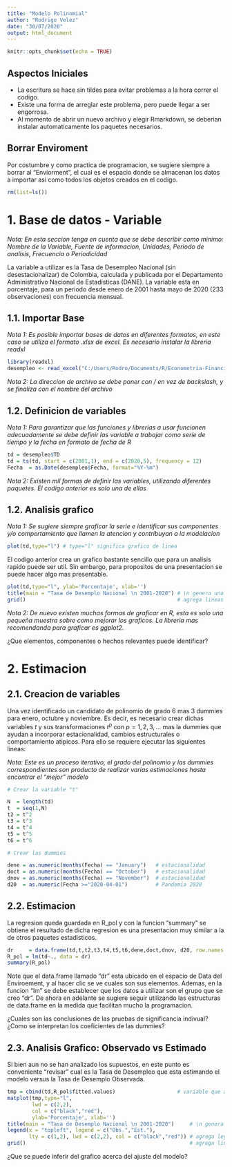 ```yaml
---
title: "Modelo Polinomial"
author: "Rodrigo Velez"
date: "30/07/2020"
output: html_document
---
```


```r
knitr::opts_chunk$set(echo = TRUE)
```


## Aspectos Iniciales

* La escritura se hace sin tildes para evitar problemas a la hora correr el codigo.
* Existe una forma de arreglar este problema, pero puede llegar a ser engorrosa.
* Al momento de abrir un nuevo archivo y elegir Rmarkdown, se deberian instalar automaticamente los paquetes necesarios.


## Borrar Enviroment

Por costumbre y como practica de programacion, se sugiere siempre a borrar al "Enviorment", el cual es el espacio donde se almacenan los datos a importar asi como todos los objetos creados en el codigo.

```r
rm(list=ls())
```

# 1. Base de datos - Variable

*Nota: En esta seccion tenga en cuenta que se debe describir como minimo: Nombre de la Variable, Fuente de informacion, Unidades, Periodo de analisis, Frecuencia o Periodicidad*

La variable a utilizar es la Tasa de Desempleo Nacional (sin desestacionalizar) de Colombia, calculada y publicada por el Departamento Administrativo Nacional de Estadisticas (DANE). La variable esta en porcentaje, para un periodo desde enero de 2001 hasta mayo de 2020 (233 observaciones) con frecuencia mensual. 

## 1.1. Importar Base

*Nota 1: Es posible importar bases de datos en diferentes formatos, en este caso se utiliza el formato .xlsx de excel. Es necesario instalar la libreria readxl*

```r
library(readxl)
desempleo <- read_excel("C:/Users/Rodro/Documents/R/Econometria-Financiera/BD_TD.xlsx")
```

*Nota 2: La direccion de archivo se debe poner con / en vez de backslash, y se finaliza con el nombre del archivo*

## 1.2. Definicion de variables

*Nota 1: Para garantizar que las funciones y librerias a usar funcionen adecuadamente se debe definir las variable a trabajar como serie de tiempo y la fecha en formato de fecha de R*

```r
td = desempleo$TD
td = ts(td, start = c(2001,1), end = c(2020,5), frequency = 12)
Fecha  = as.Date(desempleo$Fecha, format="%Y-%m")
```

*Nota 2: Existen mil formas de definir las variables, utilizando diferentes paquetes. El codigo anterior es solo una de ellas*

## 1.2. Analisis grafico

*Nota 1: Se sugiere siempre graficar la serie e identificar sus componentes y/o comportamiento que llamen la atencion y contribuyan a la modelacion*

```r
plot(td,type="l") # type="l" significa grafico de linea
```

El codigo anterior crea un grafico bastante sencillo que para un analisis rapido puede ser util. Sin embargo, para propositos de una presentacion se puede hacer algo mas presentable.

```r
plot(td,type="l", ylab='Porcentaje', xlab='')
title(main = "Tasa de Desemplo Nacional \n 2001-2020") # \n genera una segunda linea en el titulo
grid()                                                 # agrega lineas secundarias
```

*Nota 2: De nuevo existen muchas formas de graficar en R, esta es solo una pequeña muestra sobre como mejorar los graficos. La libreria mas recomendanda para graficar es ggplot2.*

¿Que elementos, componentes o hechos relevantes puede identificar?

# 2. Estimacion

## 2.1. Creacion de variables

Una vez identificado un candidato de polinomio de grado 6 mas 3 dummies para enero, octubre y noviembre. Es decir, es necesario crear dichas variables $t$ y sus transformaciones $t^p$ con $p=1,2,3,...$ mas la dummies que ayudan a incorporar estacionalidad, cambios estructurales o comportamiento atipicos. Para ello se requiere ejecutar las siguientes lineas:

*Nota: Este es un proceso iterativo, el grado del polinomio y las dummies correspondientes son producto de realizar varias estimaciones hasta encontrar el "mejor" modelo*

```r
# Crear la variable "t"

N  = length(td)  
t  = seq(1,N)
t2 = t^2
t3 = t^3
t4 = t^4
t5 = t^5
t6 = t^6

# Crear las dummies

dene = as.numeric(months(Fecha) == "January")   # estacionalidad
doct = as.numeric(months(Fecha) == "October")   # estacionalidad
dnov = as.numeric(months(Fecha) == "November")  # estacionalidad
d20  = as.numeric(Fecha >="2020-04-01")         # Pandemia 2020
```

## 2.2. Estimacion

La regresion queda guardada en R_pol y con la funcion "summary" se obtiene el resultado de dicha regresion es una presentacion muy similar a la de otros paquetes estadisticos.

```r
dr     = data.frame(td,t,t2,t3,t4,t5,t6,dene,doct,dnov, d20, row.names = Fecha)
R_pol = lm(td~., data = dr)
summary(R_pol)
```

Note que el data.frame llamado "dr" esta ubicado en el espacio de Data del Enviroement, y al hacer clic se ve cuales son sus elementos. Ademas, en la funcion "lm" se debe establecer que los datos a utilizar son el grupo que se creo "dr". De ahora en adelante se sugiere seguir utilizando las estructuras de data.frame en la medida que facilitan mucho la programacion.

¿Cuales son las conclusiones de las pruebas de significancia indivual?
¿Como se interpretan los coeficientes de las dummies?

## 2.3. Analisis Grafico: Observado vs Estimado

Si bien aun no se han analizado los supuestos, en este punto es conveniente "revisar" cual es la Tasa de Desempleo que esta estimando el modelo versus la Tasa de Desemplo Observada.

```r
tmp = cbind(td,R_pol$fitted.values)                    # variable que agrupa Observado y Estimado
matplot(tmp,type="l",
        lwd = c(2,2),
        col = c("black","red"),
        ylab='Porcentaje', xlab='')
title(main = "Tasa de Desemplo Nacional \n 2001-2020")     # \n genera una segunda linea en el titulo
legend(x = "topleft", legend = c("Obs.","Est."),
       lty = c(1,2), lwd = c(2,2), col = c("black","red")) # agrega leyenda al grafico
grid()                                                     # agrega lineas secundarias
```

¿Que se puede inferir del grafico acerca del ajuste del modelo?